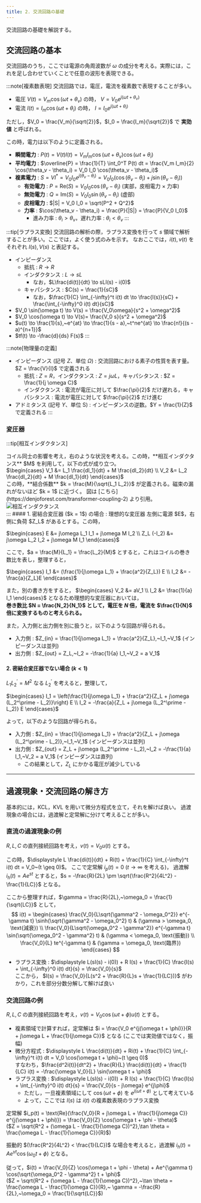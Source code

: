 ```yaml
---
title: 2. 交流回路の基礎
---
```

交流回路の基礎を解説する。

## 交流回路の基本
交流回路のうち，ここでは電源の角周波数が $\omega$ の成分を考える。実際には，これを足し合わせていくことで任意の波形を表現できる。

:::note[複素数表現]
交流回路では，電圧，電流を複素数で表現することが多い。
- 電圧 $V(t) = V_m \cos(\omega t + \theta_v)$ の時， $V = V_0 e^{j(\omega t + \theta_v)}$
- 電流 $I(t) = I_m \cos(\omega t + \theta_i)$ の時， $I = I_0 e^{j(\omega t + \theta_i)}$

ただし，$V_0 = \frac{V_m}{\sqrt{2}}$，$I_0 = \frac{I_m}{\sqrt{2}}$ で **実効値** と呼ばれる。

この時，電力は以下のように定義される。
- **瞬間電力** : $P(t) = V(t) I(t) = V_m I_m \cos(\omega t + \theta_v) \cos(\omega t + \theta_i)$
- **平均電力** : $\overline{P} = \frac{1}{T} \int_0^T P(t) dt = \frac{V_m I_m}{2} \cos(\theta_v - \theta_i) = V_0 I_0 \cos(\theta_v - \theta_i)$
- **複素電力** : $S = V I^* = V_0 I_0 e^{j(\theta_v - \theta_i)} = V_0 I_0 (\cos(\theta_v - \theta_i) + j \sin(\theta_v - \theta_i))$
    - **有効電力** : $P = \text{Re}(S) = V_0 I_0 \cos(\theta_v - \theta_i)$ (実部，皮相電力 × 力率)
    - **無効電力** : $Q = \text{Im}(S) = V_0 I_0 \sin(\theta_v - \theta_i)$ (虚部)
    - **皮相電力** : $|S| = V_0 I_0 = \sqrt{P^2 + Q^2}$
    - **力率** : $\cos(\theta_v - \theta_i) = \frac{P}{|S|} = \frac{P}{V_0 I_0}$
        - 進み力率 : $\theta_i > \theta_v$，遅れ力率 : $\theta_i < \theta_v$
:::

:::tip[ラプラス変換]
交流回路の解析の際，ラプラス変換を行って $s$ 領域で解析することが多い。ここでは，よく使う式のみを示す。
なおここでは，$i(t), v(t)$ をそれぞれ $I(s), V(s)$ と表記する。
- インピーダンス
    - 抵抗 : $R \to R$
    - インダクタンス : $L \to sL$ 
        - なお，$L\frac{di(t)}{dt} \to sLI(s) - i(0)$
    - キャパシタンス : $C(s) = \frac{1}{sC}$
        - なお，$\frac{1}{C} \int_{-\infty}^t i(t) dt \to \frac{I(s)}{sC} + \frac{\int_{-\infty}^0 i(t) dt}{sC}$
- $V_0 \sin(\omega t) \to V(s) = \frac{V_0\omega}{s^2 + \omega^2}$
- $V_0 \cos(\omega t) \to V(s)= \frac{V_0 s}{s^2 + \omega^2}$
- $u(t) \to \frac{1}{s},~e^{at} \to \frac{1}{s - a},~t^ne^{at} \to \frac{n!}{(s - a)^{n+1}}$
- $tf(t) \to -\frac{d}{ds} F(s)$
:::

:::note[物理量の定義]
- インピーダンス (記号 $Z$、単位 $\Omega$) : 交流回路における素子の性質を表す量。$Z = \frac{V}{I}$ で定義される
    - 抵抗 : $Z = R$，インダクタンス : $Z = j \omega L$，キャパシタンス : $Z = \frac{1}{j \omega C}$
    - インダクタンス : 電流が電圧に対して $\frac{\pi}{2}$ だけ遅れる，キャパシタンス : 電流が電圧に対して $\frac{\pi}{2}$ だけ進む
- アドミタンス (記号 $Y$、単位 S) : インピーダンスの逆数。$Y = \frac{1}{Z}$ で定義される
:::

### 変圧器
:::tip[相互インダクタンス]
<div style={{ display: 'flex', justifyContent: 'left', gap: '20px', flexWrap: 'wrap'}}>
    <div style={{ width: '65%' }}>
    <div>コイル同士の影響を考え，右のような状況を考える。この時，**相互インダクタンス** $M$ を利用して，以下の式が成り立つ。</div>
    <div>
        $\begin{cases}
        V_1 &= L_1 \frac{dI_1}{dt} + M \frac{dI_2}{dt} \\
        V_2 &= L_2 \frac{dI_2}{dt} + M \frac{dI_1}{dt}
        \end{cases}$
    </div>
    <div>この時，**結合係数** $k = \frac{M}{\sqrt{L_1 L_2}}$ が定義される。磁束の漏れがないほど $k = 1$ に近づく。
    図は [こちら](https://denjoforest.com/transformer-coupling-2) より引用。</div>
    </div>
    <div style={{ width: '30%' }}>
    <img src="https://denjoforest.com/wp-content/uploads/2025/01/c8856789ec11ab8b1013037cef6929f9-5.png" alt="相互インダクタンス" style={{ width: "100%" }} />
    </div>
</div>
:::
#### 1. 密結合変圧器 ($k = 1$) の場合 : 理想的な変圧器
左側に電源 $E$，右側に負荷 $Z_L$ があるとする。この時，

$\begin{cases}
E &= j\omega L_1 I_1 + j\omega M I_2 \\
Z_L (-I_2) &= j\omega L_2 I_2 + j\omega M I_1
\end{cases}$

ここで，$a = \frac{M}{L_1} = \frac{L_2}{M}$ とすると，これはコイルの巻き数比を表し，整理すると，

$\begin{cases}
I_1 &= (\frac{1}{j\omega L_1} + \frac{a^2}{Z_L}) E \\
I_2 &= -\frac{a}{Z_L}E
\end{cases}$

また，別の書き方をすると，
$\begin{cases}
V_2 &= aV_1 \\
I_2 &= \frac{1}{a} I_1
\end{cases}$
となるため理想的な変圧器においては，  
**巻き数比 $N = \frac{N_2}{N_1}$ として，電圧を $N$ 倍，電流を $\frac{1}{N}$ 倍に変換するものと考えられる。**

また，入力側と出力側を別に扱うと，以下のような回路が得られる。
- 入力側 : $Z_{in} = \frac{1}{j\omega L_1} + \frac{a^2}{Z_L},~I_1,~V_1$ (インピーダンスは並列)
- 出力側 : $Z_{out} = Z_L,~I_2 = -\frac{1}{a} I_1,~V_2 = a V_1$

#### 2. 密結合変圧器でない場合 ($k < 1$)
$L_1L_2^\prime = M^2$ なる $L_2^\prime$ を考えると，整理して，

$\begin{cases}
I_1 = \left(\frac{1}{j\omega L_1} + \frac{a^2}{Z_L + j\omega (L_2^\prime - L_2)}\right) E \\
I_2 = -\frac{a}{Z_L + j\omega (L_2^\prime - L_2)} E
\end{cases}$

よって，以下のような回路が得られる。
- 入力側 : $Z_{in} = \frac{1}{j\omega L_1} + \frac{a^2}{Z_L + j\omega (L_2^\prime - L_2)},~I_1,~V_1$ (インピーダンスは並列)
- 出力側 : $Z_{out} = Z_L + j\omega (L_2^\prime - L_2),~I_2 = -\frac{1}{a} I_1,~V_2 = a V_1$ (インピーダンスは直列)
    - この結果として，$Z_L$ にかかる電圧が減少している

---
## 過渡現象・交流回路の解き方
基本的には，KCL，KVL を用いて微分方程式を立て，それを解けば良い。
過渡現象の場合には，過渡解と定常解に分けて考えることが多い。

### 直流の過渡現象の例
$R, L, C$ の直列接続回路を考え，$v(t) = V_0 u(t)$ とする。 

この時，$\displaystyle L \frac{di(t)}{dt} + Ri(t) + \frac{1}{C} \int_{-\infty}^t i(t) dt = V_0~(t \geq 0)$。
ここで定常解 $i_p(t) = 0$ ($t \to \infty$ を考える)，
過渡解 $i_h(t) = Ae^{st}$ とすると，$s = -\frac{R}{2L} \pm \sqrt{\frac{R^2}{4L^2} - \frac{1}{LC}}$ となる。

ここから整理すれば，$\gamma = \frac{R}{2L},~\omega_0 = \frac{1}{\sqrt{LC}}$ として，
$$
i(t) = \begin{cases}
\frac{V_0}{L\sqrt{\gamma^2 - \omega_0^2}} e^{-\gamma t} \sinh(\sqrt{\gamma^2 - \omega_0^2} t) & (\gamma > \omega_0, \text{減衰}) \\
\frac{V_0}{L\sqrt{\omega_0^2 - \gamma^2}} e^{-\gamma t} \sin(\sqrt{\omega_0^2 - \gamma^2} t) & (\gamma < \omega_0, \text{振動}) \\
\frac{V_0}{L} te^{-\gamma t} & (\gamma = \omega_0, \text{臨界})
\end{cases}
$$

- ラプラス変換 : $\displaystyle L(sI(s) - i(0)) + R I(s) + \frac{1}{C} \frac{I(s) + \int_{-\infty}^0 i(t) dt}{s} = \frac{V_0}{s}$  
  ここから， $I(s) = \frac{V_0}{L(s^2 + \frac{R}{L}s + \frac{1}{LC})}$ がわかり，これを部分分数分解して解けば良い

### 交流回路の例
$R, L, C$ の直列接続回路を考え，$v(t) = V_0 \cos(\omega t + \phi)u(t)$ とする。
- 複素領域で計算すれば，定常解は $i =  \frac{V_0 e^{j(\omega t + \phi)}}{R + j\omega L + \frac{1}{j\omega C}}$ となる (ここでは実効値ではなく，振幅)
- 微分方程式 : $\displaystyle L \frac{di(t)}{dt} + Ri(t) + \frac{1}{C} \int_{-\infty}^t i(t) dt = V_0 \cos(\omega t + \phi)~(t \geq 0)$  
すなわち，$\frac{d^2i(t)}{dt^2} + \frac{R}{L} \frac{di(t)}{dt} + \frac{1}{LC} i(t) = -\frac{\omega V_0}{L} \sin(\omega t + \phi)$
- ラプラス変換 : $\displaystyle L(sI(s) - i(0)) + R I(s) + \frac{1}{C} \frac{I(s) + \int_{-\infty}^0 i(t) dt}{s} = \frac{V_0}{s - j\omega} e^{j\phi}$
    - ただし，一旦複素領域にして $\cos(\omega t + \phi)$ を $e^{j(\omega t + \phi)}$ として考えている
    - よって，ここでは $I(s)$ は $i(t)$ の複素数表現のラプラス変換

定常解 $i_p(t) = \text{Re}(\frac{V_0}{R + j\omega L + \frac{1}{j\omega C}} e^{j(\omega t + \phi)}) 
= \frac{V_0}{Z} \cos(\omega t + \phi - \theta)$  
($Z = \sqrt{R^2 + (\omega L - \frac{1}{\omega C})^2},\tan \theta = \frac{\omega L - \frac{1}{\omega C}}{R}$)

振動的 $(\frac{R^2}{4L^2} < \frac{1}{LC})$ な場合を考えると，過渡解 $i_h(t) = Ae^{\gamma t} \cos(\omega_0 t + \phi)$ となる。

従って，$i(t) = \frac{V_0}{Z} \cos(\omega t + \phi - \theta) + Ae^{\gamma t} \cos(\sqrt{\omega_0^2 - \gamma^2} t + \phi)$  
($Z = \sqrt{R^2 + (\omega L - \frac{1}{\omega C})^2},~\tan \theta = \frac{\omega L - \frac{1}{\omega C}}{R},~
\gamma = -\frac{R}{2L},~\omega_0 = \frac{1}{\sqrt{LC}}$)